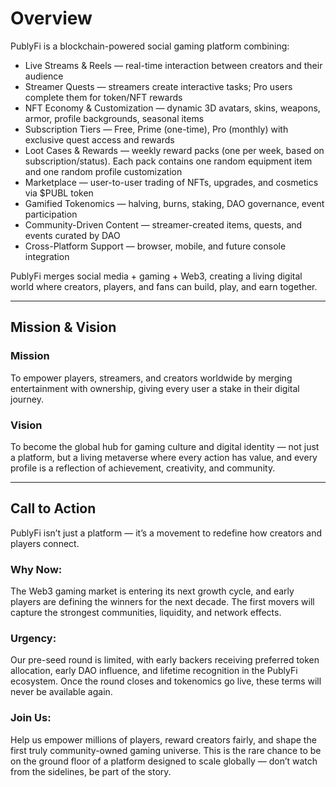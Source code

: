 # Overview

PublyFi is a blockchain-powered social gaming platform combining:
*   Live Streams & Reels — real-time interaction between creators and their audience
*   Streamer Quests — streamers create interactive tasks; Pro users complete them for token/NFT rewards
*   NFT Economy & Customization — dynamic 3D avatars, skins, weapons, armor, profile backgrounds, seasonal items
*   Subscription Tiers — Free, Prime (one-time), Pro (monthly) with exclusive quest access and rewards
*   Loot Cases & Rewards — weekly reward packs (one per week, based on subscription/status). Each pack contains one random equipment item and one random profile customization
*   Marketplace — user-to-user trading of NFTs, upgrades, and cosmetics via $PUBL token
*   Gamified Tokenomics — halving, burns, staking, DAO governance, event participation
*   Community-Driven Content — streamer-created items, quests, and events curated by DAO
*   Cross-Platform Support — browser, mobile, and future console integration

PublyFi merges social media + gaming + Web3, creating a living digital world where creators, players, and fans can build, play, and earn together.

---

## Mission & Vision

### Mission
To empower players, streamers, and creators worldwide by merging entertainment with ownership, giving every user a stake in their digital journey.

### Vision
To become the global hub for gaming culture and digital identity — not just a platform, but a living metaverse where every action has value, and every profile is a reflection of achievement, creativity, and community.

---

## Call to Action

PublyFi isn’t just a platform — it’s a movement to redefine how creators and players connect.

### Why Now:
The Web3 gaming market is entering its next growth cycle, and early players are defining the winners for the next decade. The first movers will capture the strongest communities, liquidity, and network effects.

### Urgency:
Our pre-seed round is limited, with early backers receiving preferred token allocation, early DAO influence, and lifetime recognition in the PublyFi ecosystem. Once the round closes and tokenomics go live, these terms will never be available again.

### Join Us:
Help us empower millions of players, reward creators fairly, and shape the first truly community-owned gaming universe. This is the rare chance to be on the ground floor of a platform designed to scale globally — don’t watch from the sidelines, be part of the story.